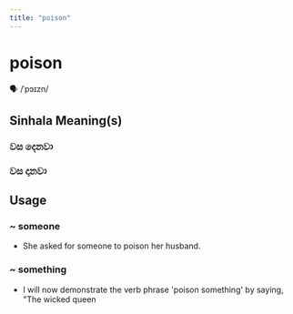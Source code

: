 ```yaml
---
title: "poison"
---
```


# poison

🗣️ /ˈpɔɪzn/

## Sinhala Meaning(s)

### වස දෙනවා
### වස දානවා

## Usage

### ~ someone

- She asked for someone to poison her husband.


### ~ something

- I will now demonstrate the verb phrase 'poison something' by saying, "The wicked queen

